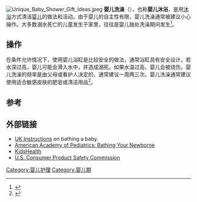 [[File:Unique_Baby_Shower_Gift_Ideas.jpeg|thumb]]
'''婴儿洗澡'''（{{lang|en|Infant bathing}}），也称'''婴儿沐浴'''，是用[[沐浴|沐浴]]方式清洁[[婴儿|婴儿]]的做法和活动。由于婴儿的自主性有限，婴儿洗澡通常被建议小心操作。大多数溺水死亡的儿童发生于家里，往往是婴儿独处洗澡期间发生<ref>{{Cite web|title=Newborn care and safety|url=https://www.womenshealth.gov/pregnancy/childbirth-and-beyond/newborn-care-and-safety|accessdate=2020-11-12|date=2016-12-14|work=womenshealth.gov|language=en|archive-date=2018-04-12|archive-url=https://web.archive.org/web/20180412163833/https://www.womenshealth.gov/pregnancy/childbirth-and-beyond/newborn-care-and-safety|dead-url=no}}</ref>。

== 操作 ==
在条件允许情况下，使用婴儿浴缸是比较安全的做法，通常浴缸具有安全设计。若水深过高，婴儿可能会滑入水中，并造成溺死。如果水温过高，婴儿会被烧伤。婴儿洗澡的频率是由父母或看护人决定的，通常建议一周两三次。婴儿洗澡通常建议使用适合敏感皮肤的肥皂或清洁用品<ref>{{Cite web|title=Bathing an infant: MedlinePlus Medical Encyclopedia|url=https://medlineplus.gov/ency/patientinstructions/000020.htm|accessdate=2020-11-12|work=medlineplus.gov|language=en|archive-date=2021-01-02|archive-url=https://web.archive.org/web/20210102000854/https://medlineplus.gov/ency/patientinstructions/000020.htm|dead-url=no}}</ref>。

==参考==
{{reflist}}
==外部链接 ==
* [http://www.nhs.uk/Conditions/pregnancy-and-baby/Pages/washing-your-baby.aspx UK Instructions] {{Wayback|url=http://www.nhs.uk/Conditions/pregnancy-and-baby/Pages/washing-your-baby.aspx |date=20170916195038 }} on bathing a baby.
* [https://www.aap.org/en-us/Pages/Default.aspx American Academy of Pediatrics: Bathing Your Newborne] {{Wayback|url=https://www.aap.org/en-us/Pages/Default.aspx |date=20210310143619 }}
* [http://kidshealth.org/ KidsHealth] {{Wayback|url=http://kidshealth.org/ |date=20210309192324 }}
* [https://www.cpsc.gov/ U.S. Consumer Product Safety Commission] {{Wayback|url=https://www.cpsc.gov/ |date=20210310142923 }}

{{婴儿及护理}}

[[Category:婴儿护理|Category:婴儿护理]]
[[Category:婴儿期|Category:婴儿期]]
